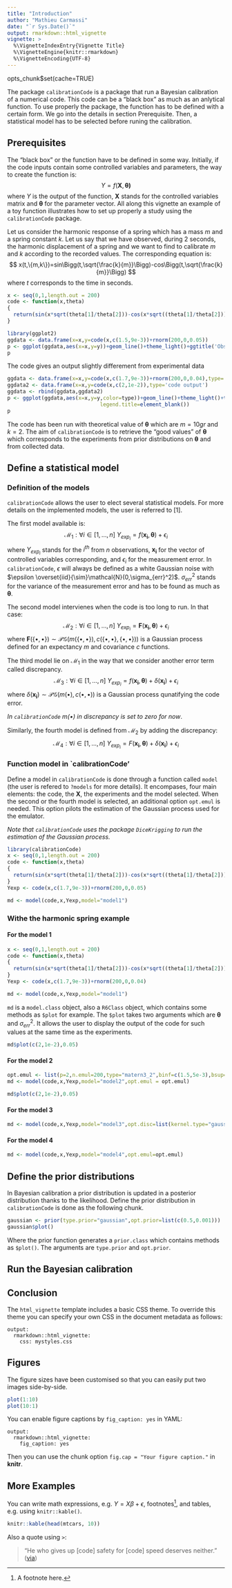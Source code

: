 ```yaml
---
title: "Introduction"
author: "Mathieu Carmassi"
date: "`r Sys.Date()`"
output: rmarkdown::html_vignette
vignette: >
  %\VignetteIndexEntry{Vignette Title}
  %\VignetteEngine{knitr::rmarkdown}
  %\VignetteEncoding{UTF-8}
---
```

opts_chunk$set(cache=TRUE)


The package `calibrationCode` is a package that run a Bayesian calibration of a numerical code. This code can be a "black box" as much as an anlytical function. To use properly the package, the function has to be defined with a certain form. We go into the details in section Prerequisite. Then, a statistical model has to be selected before runing the calibration.

## Prerequisites

The "black box" or the function have to be defined in some way. Initially, if the code inputs contain some controlled variables and parameters, the way to create the function is:
$$Y=f(\boldsymbol{X},\boldsymbol{\theta)} $$
where $Y$ is the output of the function, $\boldsymbol{X}$ stands for the controlled variables matrix and $\boldsymbol{\theta}$ for the parameter vector. All along this vignette an example of a toy function illustrates how to set up properly a study using the `calibrationCode` package.

Let us consider the harmonic response of a spring which has a mass $m$ and a spring constant $k$. Let us say that we have observed, during 2 seconds, the harmonic displacement of a spring and we want to find to calibrate $m$ and $k$ according to the recorded values. The corresponding equation is:
$$ x(t,\{m,k\})=sin\Bigg(t,\sqrt{\frac{k}{m}}\Bigg)-cos\Bigg(t,\sqrt{\frac{k}{m}}\Bigg) $$
where $t$ corresponds to the time in seconds.

```r
x <- seq(0,1,length.out = 200)
code <- function(x,theta)
{
  return(sin(x*sqrt(theta[1]/theta[2]))-cos(x*sqrt((theta[1]/theta[2]))))
}
```


```r
library(ggplot2)
ggdata <- data.frame(x=x,y=code(x,c(1.5,9e-3))+rnorm(200,0,0.05))
p <- ggplot(ggdata,aes(x=x,y=y))+geom_line()+theme_light()+ggtitle('Observation of the displacement')
p
```

The code gives an output slightly differement from experimental data

```r
ggdata <- data.frame(x=x,y=code(x,c(1.7,9e-3))+rnorm(200,0,0.04),type='experiments')
ggdata2 <- data.frame(x=x,y=code(x,c(2,1e-2)),type='code output')
ggdata <- rbind(ggdata,ggdata2)
p <- ggplot(ggdata,aes(x=x,y=y,color=type))+geom_line()+theme_light()+theme(legend.position=c(0.80,0.80),
                              legend.title=element_blank())
p
```

The code has been run with theoretical value of $\boldsymbol{\theta}$ which are $m=10gr$ and $k=2$. The aim of `calibrationCode` is to retrieve the "good values" of $\boldsymbol{\theta}$ which corresponds to the experiments from prior distributions on $\boldsymbol{\theta}$ and from collected data.

## Define a statistical model

### Definition of the models

`calibrationCode` allows the user to elect several statistical models. For more details on the implemented models, the user is referred to [1].

The first model available is:
$$\mathcal{M}_1:\forall i \in [1,\dots,n] \ Y_{exp_i}=f(\boldsymbol{x_i},\boldsymbol{\theta})+\epsilon_i$$
where $Y_{exp_i}$ stands for the $i^{th}$ from $n$ observations, $\boldsymbol{x_i}$ for the vector of controlled variables corresponding, and $\epsilon_i$ for the measurement error. In `calibrationCode`, $\epsilon$ will always be defined as a white Gaussian noise with $\epsilon \overset{iid}{\sim}\mathcal{N}(0,\sigma_{err}^2)$. $\sigma_{err}^2$ stands for the variance of the measurement error and has to be found as much as $\boldsymbol{\theta}$.


The second model intervienes when the code is too long to run. In that case:
$$\mathcal{M}_2:\forall i \in [1,\dots,n] \ Y_{exp_i}=\boldsymbol{F}(\boldsymbol{x_i},\boldsymbol{\theta})+\epsilon_i$$
where $\boldsymbol{F}(\{\bullet,\bullet\})\sim\mathcal{PG}(m(\{\bullet,\bullet\}),c(\{\bullet,\bullet\},\{\bullet,\bullet\}))$ is a Gaussian process defined for an expectancy $m$ and covariance $c$ functions.

The third model lie on $\mathcal{M}_1$ in the way that we consider another error term called discrepancy.
$$\mathcal{M}_3:\forall i \in [1,\dots,n] \ Y_{exp_i}=f(\boldsymbol{x_i},\boldsymbol{\theta})+\delta(\boldsymbol{x_i})+\epsilon_i$$
where $\delta(\boldsymbol{x_i})\sim\mathcal{PG}(m(\bullet),c(\bullet,\bullet))$ is a Gaussian process qunatifying the code error.

*In `calibrationCode` $m(\bullet)$ in discrepancy is set to zero for now*.

Similarly, the fourth model is defined from $\mathcal{M}_2$ by adding the discrepancy:
$$\mathcal{M}_4:\forall i \in [1,\dots,n] \ Y_{exp_i}=F(\boldsymbol{x_i},\boldsymbol{\theta})+\delta(\boldsymbol{x_i})+\epsilon_i$$

### Function model in `calibrationCode'

Define a model in `calibrationCode` is done through a function called `model` (the user is refered to `?models` for more details). It encompases, four main elements: the code, the $\boldsymbol{X}$, the experiments and the model selected. When the second or the fourth model is selected, an additional option `opt.emul` is needed. This option pilots the estimation of the Gaussian process used for the emulator.

*Note that `calibrationCode` uses the package `DiceKrigging` to run the estimation of the Gaussian process.*

```r
library(calibrationCode)
x <- seq(0,1,length.out = 200)
code <- function(x,theta)
{
  return(sin(x*sqrt(theta[1]/theta[2]))-cos(x*sqrt((theta[1]/theta[2]))))
}
Yexp <- code(x,c(1.7,9e-3))+rnorm(200,0,0.05)

md <- model(code,x,Yexp,model="model1")
```

### Withe the harmonic spring example

#### For the model 1
```r
x <- seq(0,1,length.out = 200)
code <- function(x,theta)
{
  return(sin(x*sqrt(theta[1]/theta[2]))-cos(x*sqrt((theta[1]/theta[2]))))
}
Yexp <- code(x,c(1.7,9e-3))+rnorm(200,0,0.04)

md <- model(code,x,Yexp,model="model1")
```

`md` is a `model.class` object, also a `R6Class` object, which contains some methods as `$plot` for example. The `$plot` takes two arguments which are $\boldsymbol{\theta}$ and $\sigma_{err}^2$. It allows the user to display the output of the code for such values at the same time as the experiments.

```r
md$plot(c(2,1e-2),0.05)
```

#### For the model 2
```r
opt.emul <- list(p=2,n.emul=200,type="matern3_2",binf=c(1.5,5e-3),bsup=c(2.5,2.5e-2),DOE=NULL)
md <- model(code,x,Yexp,model="model2",opt.emul = opt.emul)
```

```r
md$plot(c(2,1e-2),0.05)
```

#### For the model 3
```r
md <- model(code,x,Yexp,model="model3",opt.disc=list(kernel.type="gauss"))
```

<!-- ```{r, echo=TRUE,fig.width=7,fig.align='center'} -->
<!-- md$plot(c(2,1e-2),c(1,0.5),0.05) -->
<!-- ``` -->

#### For the model 4
```r
md <- model(code,x,Yexp,model="model4",opt.emul=opt.emul)
```

<!-- ```{r, echo=TRUE,fig.width=7,fig.align='center'} -->
<!-- md$plot(c(2,1e-2),c(1,0.5),0.05) -->
<!-- ``` -->

## Define the prior distributions

In Bayesian calibration a prior distribution is updated in a posterior distribution thanks to the likelihood. Define the prior distribution in `calibrationCode` is done as the following chunk.

```r
gaussian <- prior(type.prior="gaussian",opt.prior=list(c(0.5,0.001)))
gaussian$plot()
```

Where the prior function generates a `prior.class` which contains methods as `$plot()`. The arguments are `type.prior` and `opt.prior`.


## Run the Bayesian calibration

## Conclusion
<div class="align-justify">
The `html_vignette` template includes a basic CSS theme. To override this theme you can specify your own CSS in the document metadata as follows:
</div>

    output: 
      rmarkdown::html_vignette:
        css: mystyles.css

## Figures

The figure sizes have been customised so that you can easily put two images side-by-side. 

```r
plot(1:10)
plot(10:1)
```

You can enable figure captions by `fig_caption: yes` in YAML:

    output:
      rmarkdown::html_vignette:
        fig_caption: yes

Then you can use the chunk option `fig.cap = "Your figure caption."` in **knitr**.

## More Examples

You can write math expressions, e.g. $Y = X\beta + \epsilon$, footnotes^[A footnote here.], and tables, e.g. using `knitr::kable()`.

```r
knitr::kable(head(mtcars, 10))
```

Also a quote using `>`:

> "He who gives up [code] safety for [code] speed deserves neither."
([via](https://twitter.com/hadleywickham/status/504368538874703872))
